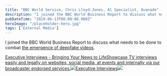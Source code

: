 ```yaml
---
title: "BBC World Service, Chris Lloyd-Jones, Al Specialist, Avanade"
description: "I joined the BBC World Business Report to discuss what needs to be done to combat the emergence of deepfake videos [https://www.avanade"
pubDateTime: "2019-06-13T00:00:00.000Z"
heroImage: "/placeholder-hero.jpg"
tags: ['External Media']
---
```


I joined the BBC World Business Report to discuss what needs to be done to combat [the emergence of deepfake videos](https://www.avanade.com/en/blogs/avanade-insights/artificial-intelligence/how-to-spot-deepfake-videos).

[Executive Interviews - Bringing Your News to LifeShowcase TV interviews easily and legally on websites, social media, at events and internally via our broadcaster endorsed services.![](https://www.eiols.tv/icon/favicon.ico)Executive Interviews![](https://www.eiols.tv/App_Themes/images/Broadcasters/TransLogo/BBC_World.png)](https://www.eiols.tv/olspreview.aspx?Int=627892-C2)